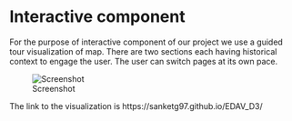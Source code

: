 # Interactive component

For the purpose of interactive component of our project we use a guided tour visualization of map. There are two sections each having historical context to engage the user. The user can switch pages at its own pace.

![Screenshot](./images/screenshot_interactive.png)

The link to the visualization is https://sanketg97.github.io/EDAV_D3/